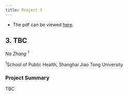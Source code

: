 ```yaml
---
title: Project 3
---
```


* The pdf can be viewed [here](./Projects/Project3.pdf).

## 3. TBC

*Na Zhang <sup>1</sup>*

<sup>1</sup>School of Public Health, Shanghai Jiao Tong University

### Project Summary

TBC
